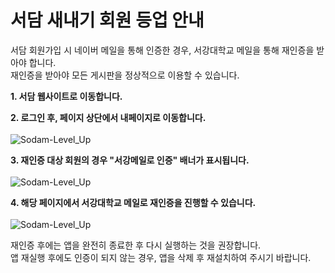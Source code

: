 
# 서담 새내기 회원 등업 안내


서담 회원가입 시 네이버 메일을 통해 인증한 경우, 서강대학교 메일을 통해 재인증을 받아야 합니다.  
재인증을 받아야 모든 게시판을 정상적으로 이용할 수 있습니다.

**1. 서담 웹사이트로 이동합니다.**  
<ExternalLink 
  href="https://www.ssodam.com/" 
  title="서담 웹사이트" 
  description="https://www.ssodam.com/"
  imageSrc="https://www.ssodam.com/statics/img/favicon.png"
  imageAlt="서담 favicon"
/>

**2. 로그인 후, 페이지 상단에서 내페이지로 이동합니다.**  
<br/>
<Image src="/img/levelup_1.png" alt="Sodam-Level_Up" width={848} height={342} />
<br/>

**3. 재인증 대상 회원의 경우 "서강메일로 인증" 배너가 표시됩니다.**  
<br/>
<Image src="/img/levelup_2.png" alt="Sodam-Level_Up" width={856} height={388} />
<br/>

**4. 해당 페이지에서 서강대학교 메일로 재인증을 진행할 수 있습니다.**  
<br/>
<Image src="/img/levelup_3.png" alt="Sodam-Level_Up" width={856} height={880} />
<br/>

재인증 후에는 앱을 완전히 종료한 후 다시 실행하는 것을 권장합니다.  
앱 재실행 후에도 인증이 되지 않는 경우, 앱을 삭제 후 재설치하여 주시기 바랍니다.